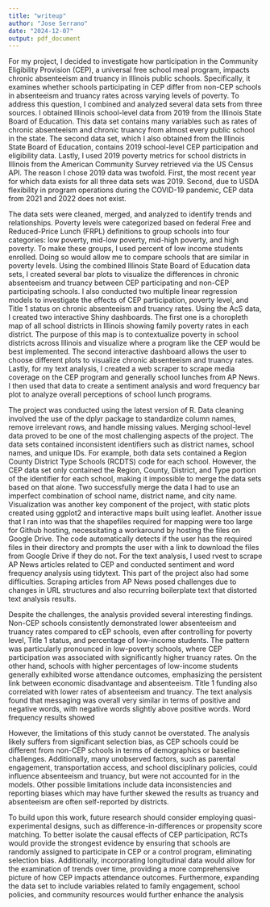 ```yaml
---
title: "writeup"
author: "Jose Serrano"
date: "2024-12-07"
output: pdf_document
---
```


For my project, I decided to investigate how participation in the Community Eligibility Provision (CEP), a universal free school meal program, impacts chronic absenteeism and truancy in Illinois public schools. Specifically, it examines whether schools participating in CEP differ from non-CEP schools in absenteeism and truancy rates across varying levels of poverty. To address this question, I combined and analyzed several data sets from three sources. I obtained Illinois school-level data from 2019 from the Illinois State Board of Education. This data set contains many variables such as rates of chronic absenteeism and chronic truancy from almost every public school in the state. The second data set, which I also obtained from the Illinois State Board of Education, contains 2019 school-level CEP participation and eligibility data. Lastly, I used 2019 poverty metrics for school districts in Illinois from the American Community Survey retrieved via the US Census API. The reason I chose 2019 data was twofold. First, the most recent year for which data exists for all three data sets was 2019. Second, due to USDA flexibility in program operations during the COVID-19 pandemic, CEP data from 2021 and 2022 does not exist.

The data sets were cleaned, merged, and analyzed to identify trends and relationships. Poverty levels were categorized based on federal Free and Reduced-Price Lunch (FRPL) definitions to group schools into four categories: low poverty, mid-low poverty, mid-high poverty, and high poverty. To make these groups, I used percent of low income students enrolled. Doing so would allow me to compare schools that are similar in poverty levels. Using the combined Illinois State Board of Education data sets, I created several bar plots to visualize the differences in chronic absenteeism and truancy between CEP participating and non-CEP participating schools. I also conducted two multiple linear regression models to investigate the effects of CEP participation, poverty level, and Title 1 status on chronic absenteeism and truancy rates. Using the AcS data, I created two interactive Shiny dashboards. The first one is a choropleth map of all school districts in Illinois showing family poverty rates in each district. The purpose of this map is to contextualize poverty in school districts across Illinois and visualize where a program like the CEP would be best implemented. The second interactive dashboard allows the user to choose different plots to visualize chronic absenteeism and truancy rates. Lastly, for my text analysis, I created a web scraper to scrape media coverage on the CEP program and generally school lunches from AP News. I then used that data to create a sentiment analysis and word frequency bar plot to analyze overall perceptions of school lunch programs.

The project was conducted using the latest version of R. Data cleaning involved the use of the dplyr package to standardize column names, remove irrelevant rows, and handle missing values. Merging school-level data proved to be one of the most challenging aspects of the project. The data sets contained inconsistent identifiers such as district names, school names, and unique IDs. For example, both data sets contained a Region County District Type Schools (RCDTS) code for each school. However, the CEP data set only contained the Region, County, District, and Type portion of the identifier for each school, making it impossible to merge the data sets based on that alone. Two successfully merge the data I had to use an imperfect combination of school name, district name, and city name. Visualization was another key component of the project, with static plots created using ggplot2 and interactive maps built using leaflet. Another issue that I ran into was that the shapefiles required for mapping were too large for Github hosting, necessitating a workaround by hosting the files on Google Drive. The code automatically detects if the user has the required files in their directory and prompts the user with a link to download the files from Google Drive if they do not. For the text analysis, I used rvest to scrape AP News articles related to CEP and conducted sentiment and word frequency analysis using tidytext. This part of the project also had some difficulties. Scraping articles from AP News posed challenges due to changes in URL structures and also recurring boilerplate text that distorted text analysis results. 

Despite the challenges, the analysis provided several interesting findings. Non-CEP schools consistently demonstrated lower absenteeism and truancy rates compared to cEP schools, even after controlling for poverty level, Title 1 status, and percentage of low-income students. The pattern was particularly pronounced in low-poverty schools, where CEP participation was associated with significantly higher truancy rates. On the other hand, schools with higher percentages of low-income students generally exhibited worse attendance outcomes, emphasizing the persistent link between economic disadvantage and absenteeism. Title 1 funding also correlated with lower rates of absenteeism and truancy. The text analysis found that messaging was overall very similar in terms of positive and negative words, with negative words slightly above positive words. Word frequency results showed 

However, the limitations of this study cannot be overstated. The analysis likely suffers from significant selection bias, as CEP schools could be different from non-CEP schools in terms of demographics or baseline challenges. Additionally, many unobserved factors, such as parental engagement, transportation access, and school disciplinary policies, could influence absenteeism and truancy, but were not accounted for in the models. Other possible limitations include data inconsistencies and reporting biases which may have further skewed the results as truancy and absenteeism are often self-reported by districts.

To build upon this work, future research should consider employing quasi-experimental designs, such as difference-in-differences or propensity score matching. To better isolate the causal effects of CEP participation, RCTs would provide the strongest evidence by ensuring that schools are randomly assigned to participate in CEP or a control program, eliminating selection bias. Additionally, incorporating longitudinal data would allow for the examination of trends over time, providing a more comprehensive picture of how CEP impacts attendance outcomes. Furthermore, expanding the data set to include variables related to family engagement, school policies, and community resources would further enhance the analysis
